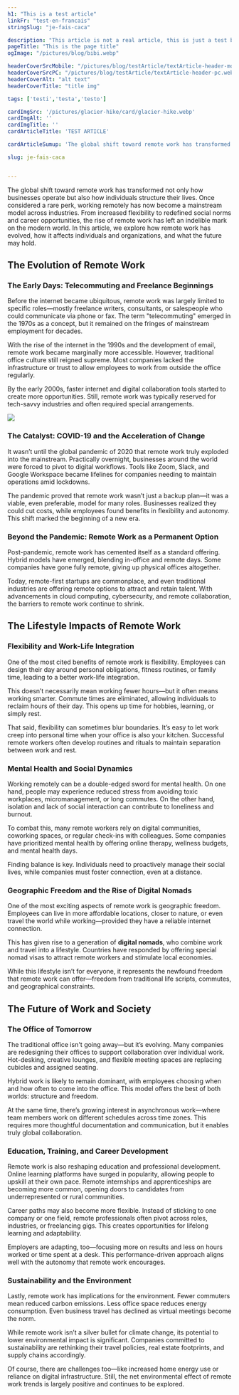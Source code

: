 ```yaml
---
h1: "This is a test article"
linkFr: "test-en-francais"
stringSlug: "je-fais-caca"

description: "This article is not a real article, this is just a test bibi baba bobo lalalalalala"
pageTitle: "This is the page title"
ogImage: "/pictures/blog/bibi.webp"

headerCoverSrcMobile: "/pictures/blog/testArticle/textArticle-header-mobile.webp"
headerCoverSrcPC: "/pictures/blog/testArticle/textArticle-header-pc.webp"
headerCoverAlt: "alt text"
headerCoverTitle: "title img"

tags: ['testi','testa','testo']

cardImgSrc: '/pictures/glacier-hike/card/glacier-hike.webp'
cardImgAlt: ''
cardImgTitle: ''
cardArticleTitle: 'TEST ARTICLE'

cardArticleSumup: 'The global shift toward remote work has transformed not only how businesses operate but also how individuals structure their lives. Once considered a rare perk, working remotely has now become a mainstream model across industries.'

slug: je-fais-caca


---
```


The global shift toward remote work has transformed not only how businesses operate but also how individuals structure their lives. Once considered a rare perk, working remotely has now become a mainstream model across industries. From increased flexibility to redefined social norms and career opportunities, the rise of remote work has left an indelible mark on the modern world. In this article, we explore how remote work has evolved, how it affects individuals and organizations, and what the future may hold.

## The Evolution of Remote Work

### The Early Days: Telecommuting and Freelance Beginnings

Before the internet became ubiquitous, remote work was largely limited to specific roles—mostly freelance writers, consultants, or salespeople who could communicate via phone or fax. The term "telecommuting" emerged in the 1970s as a concept, but it remained on the fringes of mainstream employment for decades.

With the rise of the internet in the 1990s and the development of email, remote work became marginally more accessible. However, traditional office culture still reigned supreme. Most companies lacked the infrastructure or trust to allow employees to work from outside the office regularly.

By the early 2000s, faster internet and digital collaboration tools started to create more opportunities. Still, remote work was typically reserved for tech-savvy industries and often required special arrangements.

<img src="/pictures/excursions/atv-tours/1hours-tour-header-pc.webp" />

### The Catalyst: COVID-19 and the Acceleration of Change

It wasn’t until the global pandemic of 2020 that remote work truly exploded into the mainstream. Practically overnight, businesses around the world were forced to pivot to digital workflows. Tools like Zoom, Slack, and Google Workspace became lifelines for companies needing to maintain operations amid lockdowns.

The pandemic proved that remote work wasn’t just a backup plan—it was a viable, even preferable, model for many roles. Businesses realized they could cut costs, while employees found benefits in flexibility and autonomy. This shift marked the beginning of a new era.

### Beyond the Pandemic: Remote Work as a Permanent Option

Post-pandemic, remote work has cemented itself as a standard offering. Hybrid models have emerged, blending in-office and remote days. Some companies have gone fully remote, giving up physical offices altogether.

Today, remote-first startups are commonplace, and even traditional industries are offering remote options to attract and retain talent. With advancements in cloud computing, cybersecurity, and remote collaboration, the barriers to remote work continue to shrink.

## The Lifestyle Impacts of Remote Work

### Flexibility and Work-Life Integration

One of the most cited benefits of remote work is flexibility. Employees can design their day around personal obligations, fitness routines, or family time, leading to a better work-life integration.

This doesn’t necessarily mean working fewer hours—but it often means working smarter. Commute times are eliminated, allowing individuals to reclaim hours of their day. This opens up time for hobbies, learning, or simply rest.

That said, flexibility can sometimes blur boundaries. It’s easy to let work creep into personal time when your office is also your kitchen. Successful remote workers often develop routines and rituals to maintain separation between work and rest.

### Mental Health and Social Dynamics

Working remotely can be a double-edged sword for mental health. On one hand, people may experience reduced stress from avoiding toxic workplaces, micromanagement, or long commutes. On the other hand, isolation and lack of social interaction can contribute to loneliness and burnout.

To combat this, many remote workers rely on digital communities, coworking spaces, or regular check-ins with colleagues. Some companies have prioritized mental health by offering online therapy, wellness budgets, and mental health days.

Finding balance is key. Individuals need to proactively manage their social lives, while companies must foster connection, even at a distance.

### Geographic Freedom and the Rise of Digital Nomads

One of the most exciting aspects of remote work is geographic freedom. Employees can live in more affordable locations, closer to nature, or even travel the world while working—provided they have a reliable internet connection.

This has given rise to a generation of **digital nomads**, who combine work and travel into a lifestyle. Countries have responded by offering special nomad visas to attract remote workers and stimulate local economies.

While this lifestyle isn’t for everyone, it represents the newfound freedom that remote work can offer—freedom from traditional life scripts, commutes, and geographical constraints.

## The Future of Work and Society

### The Office of Tomorrow

The traditional office isn't going away—but it’s evolving. Many companies are redesigning their offices to support collaboration over individual work. Hot-desking, creative lounges, and flexible meeting spaces are replacing cubicles and assigned seating.

Hybrid work is likely to remain dominant, with employees choosing when and how often to come into the office. This model offers the best of both worlds: structure and freedom.

At the same time, there’s growing interest in asynchronous work—where team members work on different schedules across time zones. This requires more thoughtful documentation and communication, but it enables truly global collaboration.

### Education, Training, and Career Development

Remote work is also reshaping education and professional development. Online learning platforms have surged in popularity, allowing people to upskill at their own pace. Remote internships and apprenticeships are becoming more common, opening doors to candidates from underrepresented or rural communities.

Career paths may also become more flexible. Instead of sticking to one company or one field, remote professionals often pivot across roles, industries, or freelancing gigs. This creates opportunities for lifelong learning and adaptability.

Employers are adapting, too—focusing more on results and less on hours worked or time spent at a desk. This performance-driven approach aligns well with the autonomy that remote work encourages.

### Sustainability and the Environment

Lastly, remote work has implications for the environment. Fewer commuters mean reduced carbon emissions. Less office space reduces energy consumption. Even business travel has declined as virtual meetings become the norm.

While remote work isn’t a silver bullet for climate change, its potential to lower environmental impact is significant. Companies committed to sustainability are rethinking their travel policies, real estate footprints, and supply chains accordingly.

Of course, there are challenges too—like increased home energy use or reliance on digital infrastructure. Still, the net environmental effect of remote work trends is largely positive and continues to be explored.

